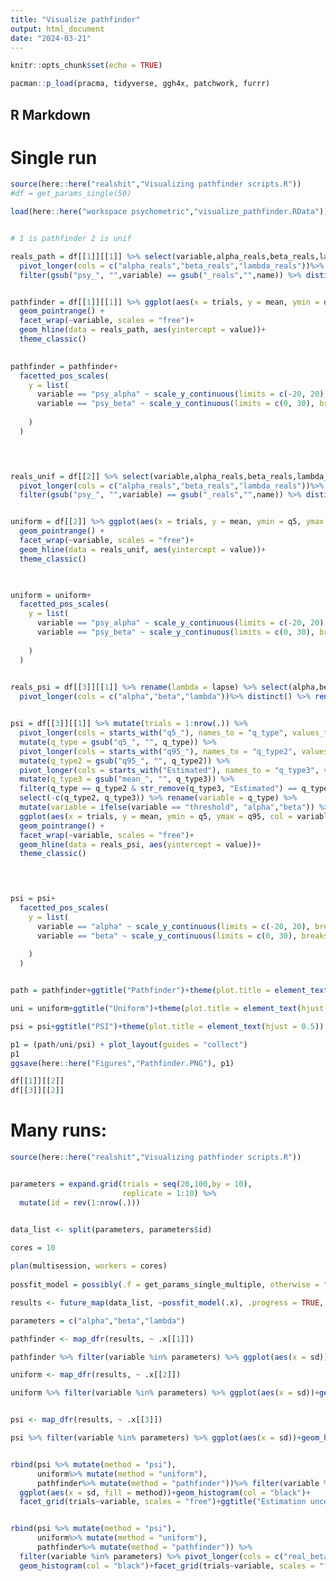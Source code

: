 ```yaml
---
title: "Visualize pathfinder"
output: html_document
date: "2024-03-21"
---
```


```r
knitr::opts_chunk$set(echo = TRUE)

pacman::p_load(pracma, tidyverse, ggh4x, patchwork, furrr)

```

## R Markdown

# Single run

```r
source(here::here("realshit","Visualizing pathfinder scripts.R"))
#df = get_params_single(50)

load(here::here("workspace psychometric","visualize_pathfinder.RData"))


# 1 is pathfinder 2 is unif

reals_path = df[[1]][[1]] %>% select(variable,alpha_reals,beta_reals,lambda_reals) %>% 
  pivot_longer(cols = c("alpha_reals","beta_reals","lambda_reals"))%>% 
  filter(gsub("psy_", "",variable) == gsub("_reals","",name)) %>% distinct()


pathfinder = df[[1]][[1]] %>% ggplot(aes(x = trials, y = mean, ymin = q5, ymax = q95, col = variable))+
  geom_pointrange() +
  facet_wrap(~variable, scales = "free")+
  geom_hline(data = reals_path, aes(yintercept = value))+
  theme_classic()

  
pathfinder = pathfinder+
  facetted_pos_scales(
    y = list(
      variable == "psy_alpha" ~ scale_y_continuous(limits = c(-20, 20), breaks = c(-20,-10,0,10,20)),
      variable == "psy_beta" ~ scale_y_continuous(limits = c(0, 30), breaks = c(0,10,20,30))
      
    )
  )
  



reals_unif = df[[2]] %>% select(variable,alpha_reals,beta_reals,lambda_reals) %>% 
  pivot_longer(cols = c("alpha_reals","beta_reals","lambda_reals"))%>% 
  filter(gsub("psy_", "",variable) == gsub("_reals","",name)) %>% distinct()


uniform = df[[2]] %>% ggplot(aes(x = trials, y = mean, ymin = q5, ymax = q95, col = variable))+
  geom_pointrange() +
  facet_wrap(~variable, scales = "free")+
  geom_hline(data = reals_unif, aes(yintercept = value))+
  theme_classic()


  
uniform = uniform+
  facetted_pos_scales(
    y = list(
      variable == "psy_alpha" ~ scale_y_continuous(limits = c(-20, 20), breaks = c(-20,-10,0,10,20)),
      variable == "psy_beta" ~ scale_y_continuous(limits = c(0, 30), breaks = c(0,10,20,30))
      
    )
  )
  

reals_psi = df[[3]][[1]] %>% rename(lambda = lapse) %>% select(alpha,beta,lambda) %>% 
  pivot_longer(cols = c("alpha","beta","lambda"))%>% distinct() %>% rename(variable = name)


psi = df[[3]][[1]] %>% mutate(trials = 1:nrow(.)) %>%
  pivot_longer(cols = starts_with("q5_"), names_to = "q_type", values_to = "q5") %>%
  mutate(q_type = gsub("q5_", "", q_type)) %>%
  pivot_longer(cols = starts_with("q95_"), names_to = "q_type2", values_to = "q95") %>%
  mutate(q_type2 = gsub("q95_", "", q_type2)) %>%
  pivot_longer(cols = starts_with("Estimated"), names_to = "q_type3", values_to = "mean") %>%
  mutate(q_type3 = gsub("mean_", "", q_type3)) %>%
  filter(q_type == q_type2 & str_remove(q_type3, "Estimated") == q_type) %>%
  select(-c(q_type2, q_type3)) %>% rename(variable = q_type) %>% 
  mutate(variable = ifelse(variable == "threshold", "alpha","beta")) %>% 
  ggplot(aes(x = trials, y = mean, ymin = q5, ymax = q95, col = variable))+
  geom_pointrange() +
  facet_wrap(~variable, scales = "free")+
  geom_hline(data = reals_psi, aes(yintercept = value))+
  theme_classic()



  
psi = psi+
  facetted_pos_scales(
    y = list(
      variable == "alpha" ~ scale_y_continuous(limits = c(-20, 20), breaks = c(-20,-10,0,10,20)),
      variable == "beta" ~ scale_y_continuous(limits = c(0, 30), breaks = c(0,10,20,30))
      
    )
  )


path = pathfinder+ggtitle("Pathfinder")+theme(plot.title = element_text(hjust = 0.5))

uni = uniform+ggtitle("Uniform")+theme(plot.title = element_text(hjust = 0.5))

psi = psi+ggtitle("PSI")+theme(plot.title = element_text(hjust = 0.5))

p1 = (path/uni/psi) + plot_layout(guides = "collect")
p1
ggsave(here::here("Figures","Pathfinder.PNG"), p1)

df[[1]][[2]]
df[[3]][[2]]

```




# Many runs:


```r

source(here::here("realshit","Visualizing pathfinder scripts.R"))


parameters = expand.grid(trials = seq(20,100,by = 10),
                         replicate = 1:10) %>% 
  mutate(id = rev(1:nrow(.)))


data_list <- split(parameters, parameters$id)

cores = 10
  
plan(multisession, workers = cores)
  
possfit_model = possibly(.f = get_params_single_multiple, otherwise = "Error")

results <- future_map(data_list, ~possfit_model(.x), .progress = TRUE, .options = furrr_options(seed = TRUE))

parameters = c("alpha","beta","lambda")

pathfinder <- map_dfr(results, ~ .x[[1]])

pathfinder %>% filter(variable %in% parameters) %>% ggplot(aes(x = sd))+geom_histogram(col = "black")+facet_wrap(~variable, scales = "free")

uniform <- map_dfr(results, ~ .x[[2]])

uniform %>% filter(variable %in% parameters) %>% ggplot(aes(x = sd))+geom_histogram(col = "black")+facet_wrap(~variable, scales = "free")


psi <- map_dfr(results, ~ .x[[3]])

psi %>% filter(variable %in% parameters) %>% ggplot(aes(x = sd))+geom_histogram(col = "black")+facet_wrap(~variable, scales = "free")


rbind(psi %>% mutate(method = "psi"),
      uniform%>% mutate(method = "uniform"),
      pathfinder%>% mutate(method = "pathfinder"))%>% filter(variable %in% parameters) %>% filter(sd < 50) %>% 
  ggplot(aes(x = sd, fill = method))+geom_histogram(col = "black")+
  facet_grid(trials~variable, scales = "free")+ggtitle("Estimation uncertainty")


rbind(psi %>% mutate(method = "psi"),
      uniform%>% mutate(method = "uniform"),
      pathfinder%>% mutate(method = "pathfinder")) %>% 
  filter(variable %in% parameters) %>% pivot_longer(cols = c("real_beta_con","real_alpha_con","real_lambda_con"), names_to = "real_names",values_to = "real_values") %>% filter(real_names == paste0("real_",variable,"_con")) %>% mutate(bias = mean-real_values) %>% ggplot(aes(x = bias, fill = method))+
  geom_histogram(col = "black")+facet_grid(trials~variable, scales = "free")+ggtitle("Bias")


```


